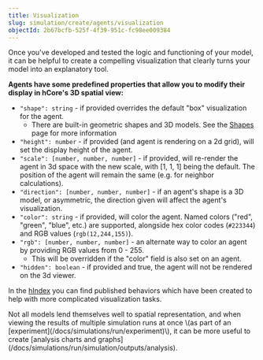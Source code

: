 ```yaml
---
title: Visualization
slug: simulation/create/agents/visualization
objectId: 2b67bcfb-525f-4f39-951c-fc98ee009384
---
```


Once you've developed and tested the logic and functioning of your model, it can be helpful to create a compelling visualization that clearly turns your model into an explanatory tool.

**Agents have some predefined properties that allow you to modify their display in hCore's 3D spatial view:**

- `"shape": string` - if provided overrides the default "box" visualization for the agent.
  - There are built-in geometric shapes and 3D models. See the [Shapes](/docs/simulations/create/agents/visualization/shapes) page for more information
- `"height": number` - if provided \(and agent is rendering on a 2d grid\), will set the display height of the agent.
- `"scale": [number, number, number]` - if provided, will re-render the agent in 3d space with the new scale, with \[1, 1, 1\] being the default. The position of the agent will remain the same \(e.g. for neighbor calculations\).
- `"direction": [number, number, number]` - if an agent's shape is a 3D model, or asymmetric, the direction given will affect the agent's visualization.
- `"color": string` - if provided, will color the agent. Named colors \("red", "green", "blue", etc.\) are supported, alongside hex color codes \(`#223344`\) and RGB values \(`rgb(12,244,155)`\).
- `"rgb": [number, number, number]` - an alternate way to color an agent by providing RGB values from 0 - 255.
  - This will be overridden if the "color" field is also set on an agent.
- `"hidden": boolean` - if provided and true, the agent will not be rendered on the 3d viewer.

In the [hIndex](https://simulation.hash.ai/search?query=display&sort=relevance&page=1) you can find published behaviors which have been created to help with more complicated visualization tasks.

<Hint style="info">
  Not all models lend themselves well to spatial representation, and when
  viewing the results of multiple simulation runs at once \(as part of an
  [experiment](/docs/simulations/run/experiment)\), it can be more useful to
  create [analysis charts and
  graphs](/docs/simulations/run/simulation/outputs/analysis).
</Hint>
